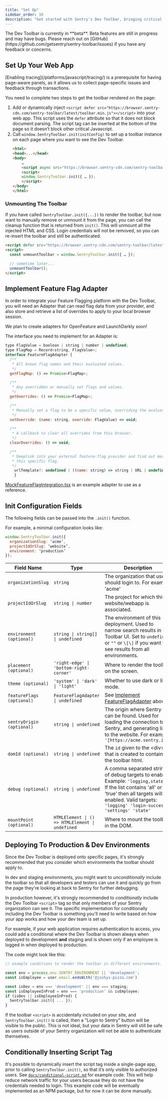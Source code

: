 ```yaml
---
title: "Set Up"
sidebar_order: 10
description: "Get started with Sentry's Dev Toolbar, bringing critical Sentry insights and tools into your web app to help your team troubleshoot more effectively."
---
```


<Alert level="info">
  The Dev Toolbar is currently in **beta**. Beta features are still in progress and may have bugs. Please reach out on
  [GitHub](https://github.com/getsentry/sentry-toolbar/issues) if you have any feedback or concerns.
</Alert>

## Set Up Your Web App

<Alert title="Note" level="warning">
    [Enabling tracing](/platforms/javascript/tracing/) is a prerequisite for having page-aware panels, as it allows us to collect page-specific issues and feedback through transactions.
</Alert>

You need to complete two steps to get the toolbar rendered on the page:
1. Add or dynamically inject `<script defer src="https://browser.sentry-cdn.com/sentry-toolbar/latest/toolbar.min.js"></script>` into your web app. This script uses the `defer` attribute so that it does not block document parsing. The script tag can be inserted at the bottom of the page so it doesn’t block other critical Javascript.
2. Call `window.SentryToolbar.init(initConfig)` to set up a toolbar instance on each page where you want to see the Dev Toolbar.
    ```html
    <html>
    <head>...</head>
    <body>
        …
        <script async src="https://browser.sentry-cdn.com/sentry-toolbar/latest/toolbar.min.js"></script>
        <script>
        window.SentryToolbar.init({ … });
        </script>
    </body>
    </html>
    ```

### Unmounting The Toolbar

If you have called `SentryToolbar.init({...})` to render the toolbar, but now want to manually remove or unmount it from the page, you can call the cleanup function that is returned from `init()`. This will unmount all the injected HTML and CSS. Login credentials will not be removed, so you can re-insert the toolbar and still be authenticated.
```html
<script defer src="https://browser.sentry-cdn.com/sentry-toolbar/latest/toolbar.min.js"></script>
<script>
  const unmountToolbar = window.SentryToolbar.init({ … });

  // sometime later...
  unmountToolbar();
</script>
```

## Implement Feature Flag Adapter

In order to integrate your Feature Flagging platform with the Dev Toolbar, you will need an Adapter that can read flag data from your provider, and also store and retrieve a list of overrides to apply to your local browser session.

We plan to create adapters for OpenFeature and LaunchDarkly soon!

The interface you need to implement for an Adapter is:
```javascript
type FlagValue = boolean | string | number | undefined;
type FlagMap = Record<string, FlagValue>;
interface FeatureFlagAdapter {
  /**
   * All known flag names and their evaluated values.
   */
  getFlagMap: () => Promise<FlagMap>;

  /**
   * Any overridden or manually set flags and values.
   */
  getOverrides: () => Promise<FlagMap>;

  /**
   * Manually set a flag to be a specific value, overriding the evaluated value.
   */
  setOverride: (name: string, override: FlagValue) => void;

  /**
   * A callback to clear all overrides from this browser.
   */
  clearOverrides: () => void;

  /**
   * Deeplink into your external feature-flag provider and find out more about
   * this specific flag.
   */
    urlTemplate?: undefined | ((name: string) => string | URL | undefined);
    }
```

[MockFeatureFlagIntegration.tsx](https://github.com/getsentry/sentry-toolbar/blob/301c31d561a81e3fd8ffc9532aad3a60af685916/src/env/demo/MockFeatureFlagIntegration.tsx) is an example adapter to use as a reference.

## Init Configuration Fields

The following fields can be passed into the `.init()` function.

For example, a minimal configuration looks like:
```javascript
window.SentryToolbar.init({
  organizationSlug: ‘acme’,
  projectIdOrSlug: ‘website’,
  environment: ‘production’
});
```

| Field Name | Type | Description | Default Value |
| ----- | ----- | ----- | ----- |
| `organizationSlug` | `string` | The organization that users should login to. For example \'acme\' | *Required Value* |
| `projectIdOrSlug` | `string \| number` | The project for which this website/webapp is associated. | *Required Value* |
| `environment (optional)` | `string \| string[] \| undefined` | The environment of this deployment. Used to narrow search results in the Toolbar UI. Set to `undefined` or `""` or `\[\]` if you want to see results from all environments. | `undefined` |
| `placement (optional)` | `'right-edge' \| 'bottom-right-corner'` | Where to render the toolbar on the screen. | `'right-edge'` |
| `theme (optional)` | `'system' \| 'dark' \| 'light'` | Whether to use dark or light mode. | `'system'` |
| `featureFlags (optional)` | `FeatureFlagAdapter \| undefined` | See [Implement FeatureFlagAdapter](/product/dev-toolbar/setup//#implement-feature-flag-adapter) above | `undefined` |
| `sentryOrigin (optional)` | `string \| undefined` | The origin where Sentry can be found. Used for loading the connection to Sentry, and generating links to the website. For example: `'[https://acme.sentry.io]'` | `'https://sentry.io'` |
| `domId (optional)` | `string \| undefined` | The `id` given to the \<div\> that is created to contain the toolbar html. | `'sentry-toolbar'` |
| `debug (optional)` | `string \| undefined` | A comma separated string of debug targets to enable. Example: `'logging,state'`. If the list contains 'all' or 'true' then all targets will be enabled. Valid targets: `'logging' 'login-success' 'settings' 'state'` | `undefined` |
| `mountPoint (optional)` | `HTMLElement \| () => HTMLElement \| undefined` | Where to mount the toolbar in the DOM. | `document.body` |


## Deploying To Production & Dev Environments
Since the Dev Toolbar is deployed onto specific pages, it's strongly recommended that you consider which environments the toolbar should apply to.

In dev and staging environments, you might want to *unconditionally* include the toolbar so that all developers and testers can use it and quickly go from the page they're looking at back to Sentry for further debugging.

In production however, it's strongly recommended to *conditionally* include the Dev Toolbar `<script>` tag so that only members of your Sentry organization can see it. The specific implementation for conditionally including the Dev Toolbar is something you'll need to write based on how your app works and how your dev team is set up.

For example, if your web application requires authentication to access, you could add a conditional where the Dev Toolbar is shown always when deployed to development **and** staging and is shown only if an employee is logged in when deployed to production.


The code might look like this:
```javascript
// example conditions to render the toolbar in different environments.

const env = process.env.SENTRY_ENVIRONMENT || 'development';
const isEmployee = user.email.endsWith('@joshys-pizza.com')

const isDev = env === 'development' || env === staging;
const isEmployeeInProd = env === 'production' && isEmployee;
if (isDev || isEmployeeInProd) {
  SentryToolbar.init({ ... });
}
```

If the toolbar `<script>` is accidentally included on your site, and `SentryToolbar.init()` is called, then a "Login to Sentry" button will be visible to the public. This is not ideal, but your data in Sentry will still be safe as users outside of your Sentry organization will not be able to authenticate themselves.

## Conditionally Inserting Script Tag

It's possible to dynamically insert the script tag inside a single-page app, prior to calling `SentryToolbar.init()`, so that it’s only visible to authorized users. See [`docs/conditional-script.md`](http://conditional-script.md) for example code. This will help reduce network traffic for your users because they do not have the credentials needed to login.
This example code will be eventually implemented as an NPM package, but for now it can be done manually.
